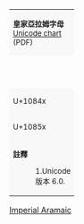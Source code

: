 {| border="1" cellspacing="0" cellpadding="5" class="wikitable" style="border-collapse:collapse;background:#FFFFFF;font-size:large;text-align:center"
| colspan="17" style="background:#F8F8F8;font-size:small"| '''皇家亞拉姆字母'''{{ref label|U10840_as_of_Unicode_version|1}}<br />[http://www.unicode.org/charts/PDF/U10840.pdf Unicode chart] (PDF)
|- style="background:#F8F8F8;font-size:small"
| style="width:45pt" | &nbsp; || style="width:20pt"  | 0 || style="width:20pt"  | 1 || style="width:20pt"  | 2 || style="width:20pt"  | 3 || style="width:20pt"  | 4 || style="width:20pt"  | 5 || style="width:20pt"  | 6 || style="width:20pt"  | 7 || style="width:20pt"  | 8 || style="width:20pt"  | 9 || style="width:20pt"  | A || style="width:20pt"  | B || style="width:20pt"  | C || style="width:20pt"  | D || style="width:20pt"  | E || style="width:20pt"  | F
|-
| style="background:#F8F8F8;font-size:small"| U+1084x
| title="U+10840: IMPERIAL ARAMAIC LETTER ALEPH" | &#x10840;
| title="U+10841: IMPERIAL ARAMAIC LETTER BETH" | &#x10841;
| title="U+10842: IMPERIAL ARAMAIC LETTER GIMEL" | &#x10842;
| title="U+10843: IMPERIAL ARAMAIC LETTER DALETH" | &#x10843;
| title="U+10844: IMPERIAL ARAMAIC LETTER HE" | &#x10844;
| title="U+10845: IMPERIAL ARAMAIC LETTER WAW" | &#x10845;
| title="U+10846: IMPERIAL ARAMAIC LETTER ZAYIN" | &#x10846;
| title="U+10847: IMPERIAL ARAMAIC LETTER HETH" | &#x10847;
| title="U+10848: IMPERIAL ARAMAIC LETTER TETH" | &#x10848;
| title="U+10849: IMPERIAL ARAMAIC LETTER YODH" | &#x10849;
| title="U+1084A: IMPERIAL ARAMAIC LETTER KAPH" | &#x1084a;
| title="U+1084B: IMPERIAL ARAMAIC LETTER LAMEDH" | &#x1084b;
| title="U+1084C: IMPERIAL ARAMAIC LETTER MEM" | &#x1084c;
| title="U+1084D: IMPERIAL ARAMAIC LETTER NUN" | &#x1084d;
| title="U+1084E: IMPERIAL ARAMAIC LETTER SAMEKH" | &#x1084e;
| title="U+1084F: IMPERIAL ARAMAIC LETTER AYIN" | &#x1084f;
|-
| style="background:#F8F8F8;font-size:small"| U+1085x
| title="U+10850: IMPERIAL ARAMAIC LETTER PE" | &#x10850;
| title="U+10851: IMPERIAL ARAMAIC LETTER SADHE" | &#x10851;
| title="U+10852: IMPERIAL ARAMAIC LETTER QOPH" | &#x10852;
| title="U+10853: IMPERIAL ARAMAIC LETTER RESH" | &#x10853;
| title="U+10854: IMPERIAL ARAMAIC LETTER SHIN" | &#x10854;
| title="U+10855: IMPERIAL ARAMAIC LETTER TAW" | &#x10855;
| title="reserved" bgcolor="#CCCCCC" | 
| title="U+10857: IMPERIAL ARAMAIC SECTION SIGN" | &#x10857;
| title="U+10858: IMPERIAL ARAMAIC NUMBER ONE" | &#x10858;
| title="U+10859: IMPERIAL ARAMAIC NUMBER TWO" | &#x10859;
| title="U+1085A: IMPERIAL ARAMAIC NUMBER THREE" | &#x1085a;
| title="U+1085B: IMPERIAL ARAMAIC NUMBER TEN" | &#x1085b;
| title="U+1085C: IMPERIAL ARAMAIC NUMBER TWENTY" | &#x1085c;
| title="U+1085D: IMPERIAL ARAMAIC NUMBER ONE HUNDRED" | &#x1085d;
| title="U+1085E: IMPERIAL ARAMAIC NUMBER ONE THOUSAND" | &#x1085e;
| title="U+1085F: IMPERIAL ARAMAIC NUMBER TEN THOUSAND" | &#x1085f;
|-
| colspan="17" style="background:#F8F8F8;font-size:small;text-align:left"| '''註釋'''
:1.{{note|U10840_as_of_Unicode_version}}Unicode 版本 6.0.</br>
|}<noinclude>
[[Category:Unicode模板|Imperial Aramaic]]
</noinclude>